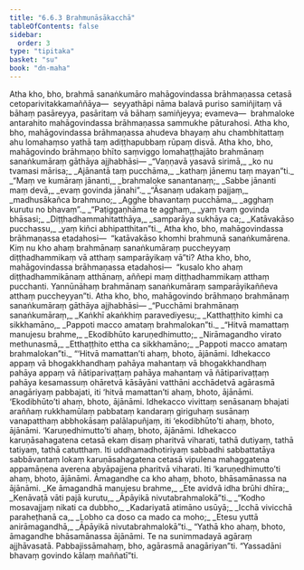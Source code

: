 ```yaml
---
title: "6.6.3 Brahmunāsākacchā"
tableOfContents: false
sidebar:
  order: 3
type: "tipitaka"
basket: "su"
book: "dn-maha"
---
```



<DynamicBreadcrumb />

<Division number="318" book="dn-maha" bookNo="7" page="193">

<Paragraph number="702" book="dn-maha">
Atha kho, bho, brahmā sanaṅkumāro mahāgovindassa brāhmaṇassa cetasā cetoparivitakkamaññāya—  seyyathāpi nāma balavā puriso samiñjitaṃ vā bāhaṃ pasāreyya, pasāritaṃ vā bāhaṃ samiñjeyya; evameva—  brahmaloke antarahito mahāgovindassa brāhmaṇassa sammukhe pāturahosi. Atha kho, bho, mahāgovindassa brāhmaṇassa ahudeva bhayaṃ ahu chambhitattaṃ ahu lomahaṃso yathā taṃ adiṭṭhapubbaṃ rūpaṃ disvā. Atha kho, bho, mahāgovindo brāhmaṇo bhīto saṃviggo lomahaṭṭhajāto brahmānaṃ sanaṅkumāraṃ gāthāya ajjhabhāsi—
</Paragraph>

<Paragraph number="703" type="verses" book="dn-maha">
_“Vaṇṇavā yasavā sirimā,_  
_ko nu tvamasi mārisa;_  
_Ajānantā taṃ pucchāma,_  
_kathaṃ jānemu taṃ mayan”ti._  

</Paragraph>

<Paragraph number="704" type="verses" book="dn-maha">
_“Maṃ ve kumāraṃ jānanti,_  
_brahmaloke sanantanaṃ;_  
_Sabbe jānanti maṃ devā,_  
_evaṃ govinda jānahi”._  

</Paragraph>

<Paragraph number="705" type="verses" book="dn-maha">
_“Āsanaṃ udakaṃ pajjaṃ,_  
_madhusākañca brahmuno;_  
_Agghe bhavantaṃ pucchāma,_  
_agghaṃ kurutu no bhavaṃ”._  

</Paragraph>

<Paragraph number="706" type="verses" book="dn-maha">
_“Paṭiggaṇhāma te agghaṃ,_  
_yaṃ tvaṃ govinda bhāsasi;_  
_Diṭṭhadhammahitatthāya,_  
_samparāya sukhāya ca;_  
_Katāvakāso pucchassu,_  
_yaṃ kiñci abhipatthitan”ti._  

</Paragraph>

</Division>
<Division number="319" book="dn-maha" bookNo="7" page="193">

<Paragraph number="707" book="dn-maha">
Atha kho, bho, mahāgovindassa brāhmaṇassa etadahosi—  “katāvakāso khomhi brahmunā sanaṅkumārena. Kiṃ nu kho ahaṃ brahmānaṃ sanaṅkumāraṃ puccheyyaṃ diṭṭhadhammikaṃ vā atthaṃ samparāyikaṃ vā”ti? Atha kho, bho, mahāgovindassa brāhmaṇassa etadahosi—  “kusalo kho ahaṃ diṭṭhadhammikānaṃ atthānaṃ, aññepi maṃ diṭṭhadhammikaṃ atthaṃ pucchanti. Yannūnāhaṃ brahmānaṃ sanaṅkumāraṃ samparāyikaññeva atthaṃ puccheyyan”ti. Atha kho, bho, mahāgovindo brāhmaṇo brahmānaṃ sanaṅkumāraṃ gāthāya ajjhabhāsi—
</Paragraph>

<Paragraph number="708" type="verses" book="dn-maha">
_“Pucchāmi brahmānaṃ sanaṅkumāraṃ,_  
_Kaṅkhī akaṅkhiṃ paravediyesu;_  
_Katthaṭṭhito kimhi ca sikkhamāno,_  
_Pappoti macco amataṃ brahmalokan”ti._  

</Paragraph>

<Paragraph number="709" type="verses" book="dn-maha">
_“Hitvā mamattaṃ manujesu brahme,_  
_Ekodibhūto karuṇedhimutto;_  
_Nirāmagandho virato methunasmā,_  
_Etthaṭṭhito ettha ca sikkhamāno;_  
_Pappoti macco amataṃ brahmalokan”ti._  

</Paragraph>

</Division>
<Division number="320" book="dn-maha" bookNo="7" page="194">

<Paragraph number="710" book="dn-maha">
“‘Hitvā mamattan’ti ahaṃ, bhoto, ājānāmi. Idhekacco appaṃ vā bhogakkhandhaṃ pahāya mahantaṃ vā bhogakkhandhaṃ pahāya appaṃ vā ñātiparivaṭṭaṃ pahāya mahantaṃ vā ñātiparivaṭṭaṃ pahāya kesamassuṃ ohāretvā kāsāyāni vatthāni acchādetvā agārasmā anagāriyaṃ pabbajati, iti ‘hitvā mamattan’ti ahaṃ, bhoto, ājānāmi.
</Paragraph>

<Paragraph number="711" book="dn-maha">
‘Ekodibhūto’ti ahaṃ, bhoto, ājānāmi. Idhekacco vivittaṃ senāsanaṃ bhajati araññaṃ rukkhamūlaṃ pabbataṃ kandaraṃ giriguhaṃ susānaṃ vanapatthaṃ abbhokāsaṃ palālapuñjaṃ, iti ‘ekodibhūto’ti ahaṃ, bhoto, ājānāmi.
</Paragraph>

<Paragraph number="712" book="dn-maha">
‘Karuṇedhimutto’ti ahaṃ, bhoto, ājānāmi. Idhekacco karuṇāsahagatena cetasā ekaṃ disaṃ pharitvā viharati, tathā dutiyaṃ, tathā tatiyaṃ, tathā catutthaṃ. Iti uddhamadhotiriyaṃ sabbadhi sabbattatāya sabbāvantaṃ lokaṃ karuṇāsahagatena cetasā vipulena mahaggatena appamāṇena averena abyāpajjena pharitvā viharati. Iti ‘karuṇedhimutto’ti ahaṃ, bhoto, ājānāmi. Āmagandhe ca kho ahaṃ, bhoto, bhāsamānassa na ājānāmi.
</Paragraph>

<Paragraph number="713" type="verses" book="dn-maha">
_Ke āmagandhā manujesu brahme,_  
_Ete avidvā idha brūhi dhīra;_  
_Kenāvaṭā vāti pajā kurutu,_  
_Āpāyikā nivutabrahmalokā”ti._  

</Paragraph>

<Paragraph number="714" type="verses" book="dn-maha">
_“Kodho mosavajjaṃ nikati ca dubbho,_  
_Kadariyatā atimāno usūyā;_  
_Icchā vivicchā paraheṭhanā ca,_  
_Lobho ca doso ca mado ca moho;_  
_Etesu yuttā anirāmagandhā,_  
_Āpāyikā nivutabrahmalokā”ti._  

</Paragraph>

<Paragraph number="715" book="dn-maha">
“Yathā kho ahaṃ, bhoto, āmagandhe bhāsamānassa ājānāmi. Te na sunimmadayā agāraṃ ajjhāvasatā. Pabbajissāmahaṃ, bho, agārasmā anagāriyan”ti. “Yassadāni bhavaṃ govindo kālaṃ maññatī”ti.
</Paragraph>
</Division>